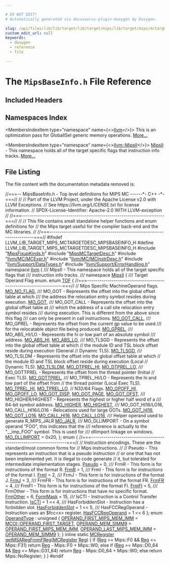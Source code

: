 ```yaml
---

# DO NOT EDIT!
# Automatically generated via docusaurus-plugin-doxygen by Doxygen.

slug: /api/files/lib/lib/target/lib/target/mips/lib/target/mips/mctargetdesc/mipsbaseinfo-h
custom_edit_url: null
keywords:
  - doxygen
  - reference
  - file

---
```





# The `MipsBaseInfo.h` File Reference

<DoxygenPage pluginConfig={pluginConfig}>



## Included Headers

<IncludesList>
<IncludesListItem
  filePath="MipsFixupKinds.h"
  permalink="/docs/api/files/lib/lib/target/lib/target/mips/lib/target/mips/mctargetdesc/mipsfixupkinds-h"
  isLocal="true" />
<IncludesListItem
  filePath="MipsMCTargetDesc.h"
  permalink="/docs/api/files/lib/lib/target/lib/target/mips/lib/target/mips/mctargetdesc/mipsmctargetdesc-h"
  isLocal="true" />
<IncludesListItem
  filePath="llvm/MC/MCExpr.h"
  permalink="/docs/api/files/include/include/llvm/include/llvm/mc/mcexpr-h"
  isLocal="true" />
<IncludesListItem
  filePath="llvm/MC/MCInstrDesc.h"
  permalink="/docs/api/files/include/include/llvm/include/llvm/mc/mcinstrdesc-h"
  isLocal="true" />
<IncludesListItem
  filePath="llvm/Support/DataTypes.h"
  permalink="/docs/api/files/include/include/llvm/include/llvm/support/datatypes-h"
  isLocal="true" />
<IncludesListItem
  filePath="llvm/Support/ErrorHandling.h"
  permalink="/docs/api/files/include/include/llvm/include/llvm/support/errorhandling-h"
  isLocal="true" />
</IncludesList>

## Namespaces Index

<MembersIndex>

<MembersIndexItem
  type="namespace"
  name={<><a href="/docs/api/namespaces/llvm">llvm</a></>}>
This is an optimization pass for GlobalISel generic memory operations. <a href="/docs/api/namespaces/llvm/#details">More...</a>
</MembersIndexItem>

<MembersIndexItem
  type="namespace"
  name={<><a href="/docs/api/namespaces/llvm/mipsii">llvm::MipsII</a></>}>
<a href="/docs/api/namespaces/llvm/mipsii">MipsII</a> - This namespace holds all of the target specific flags that instruction info tracks. <a href="/docs/api/namespaces/llvm/mipsii/#details">More...</a>
</MembersIndexItem>

</MembersIndex>


## File Listing

The file content with the documentation metadata removed is:

<ProgramListing>

<Link id="l00001" /><CodeLine lineNumber="1"><Highlight kind="comment">//===-- MipsBaseInfo.h - Top level definitions for MIPS MC ------&#42;- C++ -&#42;-===//</Highlight><Highlight kind="normal"></Highlight></CodeLine>
<Link id="l00002" /><CodeLine lineNumber="2"><Highlight kind="normal"></Highlight><Highlight kind="comment">//</Highlight><Highlight kind="normal"></Highlight></CodeLine>
<Link id="l00003" /><CodeLine lineNumber="3"><Highlight kind="normal"></Highlight><Highlight kind="comment">// Part of the LLVM Project, under the Apache License v2.0 with LLVM Exceptions.</Highlight><Highlight kind="normal"></Highlight></CodeLine>
<Link id="l00004" /><CodeLine lineNumber="4"><Highlight kind="normal"></Highlight><Highlight kind="comment">// See https://llvm.org/LICENSE.txt for license information.</Highlight><Highlight kind="normal"></Highlight></CodeLine>
<Link id="l00005" /><CodeLine lineNumber="5"><Highlight kind="normal"></Highlight><Highlight kind="comment">// SPDX-License-Identifier: Apache-2.0 WITH LLVM-exception</Highlight><Highlight kind="normal"></Highlight></CodeLine>
<Link id="l00006" /><CodeLine lineNumber="6"><Highlight kind="normal"></Highlight><Highlight kind="comment">//</Highlight><Highlight kind="normal"></Highlight></CodeLine>
<Link id="l00007" /><CodeLine lineNumber="7"><Highlight kind="normal"></Highlight><Highlight kind="comment">//===----------------------------------------------------------------------===//</Highlight><Highlight kind="normal"></Highlight></CodeLine>
<Link id="l00008" /><CodeLine lineNumber="8"><Highlight kind="normal"></Highlight><Highlight kind="comment">//</Highlight><Highlight kind="normal"></Highlight></CodeLine>
<Link id="l00009" /><CodeLine lineNumber="9"><Highlight kind="normal"></Highlight><Highlight kind="comment">// This file contains small standalone helper functions and enum definitions for</Highlight><Highlight kind="normal"></Highlight></CodeLine>
<Link id="l00010" /><CodeLine lineNumber="10"><Highlight kind="normal"></Highlight><Highlight kind="comment">// the Mips target useful for the compiler back-end and the MC libraries.</Highlight><Highlight kind="normal"></Highlight></CodeLine>
<Link id="l00011" /><CodeLine lineNumber="11"><Highlight kind="normal"></Highlight><Highlight kind="comment">//</Highlight><Highlight kind="normal"></Highlight></CodeLine>
<Link id="l00012" /><CodeLine lineNumber="12"><Highlight kind="normal"></Highlight><Highlight kind="comment">//===----------------------------------------------------------------------===//</Highlight><Highlight kind="normal"></Highlight></CodeLine>
<Link id="l00013" /><CodeLine lineNumber="13"><Highlight kind="normal"></Highlight><Highlight kind="preprocessor">#ifndef LLVM&#95;LIB&#95;TARGET&#95;MIPS&#95;MCTARGETDESC&#95;MIPSBASEINFO&#95;H</Highlight><Highlight kind="normal"></Highlight></CodeLine>
<Link id="l00014" /><CodeLine lineNumber="14"><Highlight kind="normal"></Highlight><Highlight kind="preprocessor">#define LLVM&#95;LIB&#95;TARGET&#95;MIPS&#95;MCTARGETDESC&#95;MIPSBASEINFO&#95;H</Highlight><Highlight kind="normal"></Highlight></CodeLine>
<Link id="l00015" /><CodeLine lineNumber="15"><Highlight kind="normal"></Highlight></CodeLine>
<Link id="l00016" /><CodeLine lineNumber="16"><Highlight kind="normal"></Highlight><Highlight kind="preprocessor">#include &quot;<a href="/docs/api/files/lib/lib/target/lib/target/mips/lib/target/mips/mctargetdesc/mipsfixupkinds-h">MipsFixupKinds.h</a>&quot;</Highlight><Highlight kind="normal"></Highlight></CodeLine>
<Link id="l00017" /><CodeLine lineNumber="17"><Highlight kind="normal"></Highlight><Highlight kind="preprocessor">#include &quot;<a href="/docs/api/files/lib/lib/target/lib/target/mips/lib/target/mips/mctargetdesc/mipsmctargetdesc-h">MipsMCTargetDesc.h</a>&quot;</Highlight><Highlight kind="normal"></Highlight></CodeLine>
<Link id="l00018" /><CodeLine lineNumber="18"><Highlight kind="normal"></Highlight><Highlight kind="preprocessor">#include &quot;<a href="/docs/api/files/include/include/llvm/include/llvm/mc/mcexpr-h">llvm/MC/MCExpr.h</a>&quot;</Highlight><Highlight kind="normal"></Highlight></CodeLine>
<Link id="l00019" /><CodeLine lineNumber="19"><Highlight kind="normal"></Highlight><Highlight kind="preprocessor">#include &quot;<a href="/docs/api/files/include/include/llvm/include/llvm/mc/mcinstrdesc-h">llvm/MC/MCInstrDesc.h</a>&quot;</Highlight><Highlight kind="normal"></Highlight></CodeLine>
<Link id="l00020" /><CodeLine lineNumber="20"><Highlight kind="normal"></Highlight><Highlight kind="preprocessor">#include &quot;<a href="/docs/api/files/include/include/llvm/include/llvm/support/datatypes-h">llvm/Support/DataTypes.h</a>&quot;</Highlight><Highlight kind="normal"></Highlight></CodeLine>
<Link id="l00021" /><CodeLine lineNumber="21"><Highlight kind="normal"></Highlight><Highlight kind="preprocessor">#include &quot;<a href="/docs/api/files/include/include/llvm/include/llvm/support/errorhandling-h">llvm/Support/ErrorHandling.h</a>&quot;</Highlight><Highlight kind="normal"></Highlight></CodeLine>
<Link id="l00022" /><CodeLine lineNumber="22"><Highlight kind="normal"></Highlight></CodeLine>
<Link id="l00023" /><CodeLine lineNumber="23"><Highlight kind="normal"></Highlight><Highlight kind="keyword">namespace </Highlight><Highlight kind="normal"><a href="/docs/api/namespaces/llvm">llvm</a> &#123;</Highlight></CodeLine>
<Link id="l00024" /><CodeLine lineNumber="24"><Highlight kind="normal"></Highlight><Highlight kind="comment"></Highlight></CodeLine>
<Link id="l00025" /><CodeLine lineNumber="25"><Highlight kind="comment">/// MipsII - This namespace holds all of the target specific flags that</Highlight></CodeLine>
<Link id="l00026" /><CodeLine lineNumber="26"><Highlight kind="comment">/// instruction info tracks.</Highlight></CodeLine>
<Link id="l00027" /><CodeLine lineNumber="27"><Highlight kind="comment">///</Highlight><Highlight kind="normal"></Highlight></CodeLine>
<Link id="l00028" /><CodeLine lineNumber="28" lineLink="/docs/api/namespaces/llvm/mipsii"><Highlight kind="normal"></Highlight><Highlight kind="keyword">namespace </Highlight><Highlight kind="normal"><a href="/docs/api/namespaces/llvm/mipsii">MipsII</a> &#123;</Highlight><Highlight kind="comment"></Highlight></CodeLine>
<Link id="l00029" /><CodeLine lineNumber="29"><Highlight kind="comment">  /// Target Operand Flag enum.</Highlight><Highlight kind="normal"></Highlight></CodeLine>
<Link id="l00030" /><CodeLine lineNumber="30" lineLink="/docs/api/namespaces/llvm/mipsii/#ab0cf5f5ed4db649fc89a1b41f8b5771f"><Highlight kind="normal">  </Highlight><Highlight kind="keyword">enum</Highlight><Highlight kind="normal"> <a href="/docs/api/namespaces/llvm/mipsii/#ab0cf5f5ed4db649fc89a1b41f8b5771f">TOF</a> &#123;</Highlight></CodeLine>
<Link id="l00031" /><CodeLine lineNumber="31"><Highlight kind="normal">    </Highlight><Highlight kind="comment">//===------------------------------------------------------------------===//</Highlight><Highlight kind="normal"></Highlight></CodeLine>
<Link id="l00032" /><CodeLine lineNumber="32"><Highlight kind="normal">    </Highlight><Highlight kind="comment">// Mips Specific MachineOperand flags.</Highlight><Highlight kind="normal"></Highlight></CodeLine>
<Link id="l00033" /><CodeLine lineNumber="33"><Highlight kind="normal"></Highlight></CodeLine>
<Link id="l00034" /><CodeLine lineNumber="34" lineLink="/docs/api/namespaces/llvm/mipsii/#ab0cf5f5ed4db649fc89a1b41f8b5771fa2b90ab603f8ca08839a861300606d205"><Highlight kind="normal">    <a href="/docs/api/namespaces/llvm/mipsii/#ab0cf5f5ed4db649fc89a1b41f8b5771fa2b90ab603f8ca08839a861300606d205">MO&#95;NO&#95;FLAG</a>,</Highlight></CodeLine>
<Link id="l00035" /><CodeLine lineNumber="35"><Highlight kind="normal"></Highlight><Highlight kind="comment"></Highlight></CodeLine>
<Link id="l00036" /><CodeLine lineNumber="36"><Highlight kind="comment">    /// MO&#95;GOT - Represents the offset into the global offset table at which</Highlight></CodeLine>
<Link id="l00037" /><CodeLine lineNumber="37"><Highlight kind="comment">    /// the address the relocation entry symbol resides during execution.</Highlight><Highlight kind="normal"></Highlight></CodeLine>
<Link id="l00038" /><CodeLine lineNumber="38" lineLink="/docs/api/namespaces/llvm/mipsii/#ab0cf5f5ed4db649fc89a1b41f8b5771fa1a2e2730911aa3bb70313c56b63951e2"><Highlight kind="normal">    <a href="/docs/api/namespaces/llvm/mipsii/#ab0cf5f5ed4db649fc89a1b41f8b5771fa1a2e2730911aa3bb70313c56b63951e2">MO&#95;GOT</a>,</Highlight></CodeLine>
<Link id="l00039" /><CodeLine lineNumber="39"><Highlight kind="normal"></Highlight><Highlight kind="comment"></Highlight></CodeLine>
<Link id="l00040" /><CodeLine lineNumber="40"><Highlight kind="comment">    /// MO&#95;GOT&#95;CALL - Represents the offset into the global offset table at</Highlight></CodeLine>
<Link id="l00041" /><CodeLine lineNumber="41"><Highlight kind="comment">    /// which the address of a call site relocation entry symbol resides</Highlight></CodeLine>
<Link id="l00042" /><CodeLine lineNumber="42"><Highlight kind="comment">    /// during execution. This is different from the above since this flag</Highlight></CodeLine>
<Link id="l00043" /><CodeLine lineNumber="43"><Highlight kind="comment">    /// can only be present in call instructions.</Highlight><Highlight kind="normal"></Highlight></CodeLine>
<Link id="l00044" /><CodeLine lineNumber="44" lineLink="/docs/api/namespaces/llvm/mipsii/#ab0cf5f5ed4db649fc89a1b41f8b5771fa07de8fa3199be2175e9f096d59778431"><Highlight kind="normal">    <a href="/docs/api/namespaces/llvm/mipsii/#ab0cf5f5ed4db649fc89a1b41f8b5771fa07de8fa3199be2175e9f096d59778431">MO&#95;GOT&#95;CALL</a>,</Highlight></CodeLine>
<Link id="l00045" /><CodeLine lineNumber="45"><Highlight kind="normal"></Highlight><Highlight kind="comment"></Highlight></CodeLine>
<Link id="l00046" /><CodeLine lineNumber="46"><Highlight kind="comment">    /// MO&#95;GPREL - Represents the offset from the current gp value to be used</Highlight></CodeLine>
<Link id="l00047" /><CodeLine lineNumber="47"><Highlight kind="comment">    /// for the relocatable object file being produced.</Highlight><Highlight kind="normal"></Highlight></CodeLine>
<Link id="l00048" /><CodeLine lineNumber="48" lineLink="/docs/api/namespaces/llvm/mipsii/#ab0cf5f5ed4db649fc89a1b41f8b5771facc686a80ae02879bbbe0426839c64b2a"><Highlight kind="normal">    <a href="/docs/api/namespaces/llvm/mipsii/#ab0cf5f5ed4db649fc89a1b41f8b5771facc686a80ae02879bbbe0426839c64b2a">MO&#95;GPREL</a>,</Highlight></CodeLine>
<Link id="l00049" /><CodeLine lineNumber="49"><Highlight kind="normal"></Highlight><Highlight kind="comment"></Highlight></CodeLine>
<Link id="l00050" /><CodeLine lineNumber="50"><Highlight kind="comment">    /// MO&#95;ABS&#95;HI/LO - Represents the hi or low part of an absolute symbol</Highlight></CodeLine>
<Link id="l00051" /><CodeLine lineNumber="51"><Highlight kind="comment">    /// address.</Highlight><Highlight kind="normal"></Highlight></CodeLine>
<Link id="l00052" /><CodeLine lineNumber="52" lineLink="/docs/api/namespaces/llvm/mipsii/#ab0cf5f5ed4db649fc89a1b41f8b5771fa5fbdfe4fb09a0dac0b32cce2d9d68624"><Highlight kind="normal">    <a href="/docs/api/namespaces/llvm/mipsii/#ab0cf5f5ed4db649fc89a1b41f8b5771fa5fbdfe4fb09a0dac0b32cce2d9d68624">MO&#95;ABS&#95;HI</a>,</Highlight></CodeLine>
<Link id="l00053" /><CodeLine lineNumber="53" lineLink="/docs/api/namespaces/llvm/mipsii/#ab0cf5f5ed4db649fc89a1b41f8b5771fa23c1a6183ec3becd204af9f074a6a10e"><Highlight kind="normal">    <a href="/docs/api/namespaces/llvm/mipsii/#ab0cf5f5ed4db649fc89a1b41f8b5771fa23c1a6183ec3becd204af9f074a6a10e">MO&#95;ABS&#95;LO</a>,</Highlight></CodeLine>
<Link id="l00054" /><CodeLine lineNumber="54"><Highlight kind="normal"></Highlight><Highlight kind="comment"></Highlight></CodeLine>
<Link id="l00055" /><CodeLine lineNumber="55"><Highlight kind="comment">    /// MO&#95;TLSGD - Represents the offset into the global offset table at which</Highlight><Highlight kind="normal"></Highlight></CodeLine>
<Link id="l00056" /><CodeLine lineNumber="56"><Highlight kind="normal">    </Highlight><Highlight kind="comment">// the module ID and TSL block offset reside during execution (General</Highlight><Highlight kind="normal"></Highlight></CodeLine>
<Link id="l00057" /><CodeLine lineNumber="57"><Highlight kind="normal">    </Highlight><Highlight kind="comment">// Dynamic TLS).</Highlight><Highlight kind="normal"></Highlight></CodeLine>
<Link id="l00058" /><CodeLine lineNumber="58" lineLink="/docs/api/namespaces/llvm/mipsii/#ab0cf5f5ed4db649fc89a1b41f8b5771fac6c8fd74637cf047e18f442117c554e4"><Highlight kind="normal">    <a href="/docs/api/namespaces/llvm/mipsii/#ab0cf5f5ed4db649fc89a1b41f8b5771fac6c8fd74637cf047e18f442117c554e4">MO&#95;TLSGD</a>,</Highlight></CodeLine>
<Link id="l00059" /><CodeLine lineNumber="59"><Highlight kind="normal"></Highlight><Highlight kind="comment"></Highlight></CodeLine>
<Link id="l00060" /><CodeLine lineNumber="60"><Highlight kind="comment">    /// MO&#95;TLSLDM - Represents the offset into the global offset table at which</Highlight><Highlight kind="normal"></Highlight></CodeLine>
<Link id="l00061" /><CodeLine lineNumber="61"><Highlight kind="normal">    </Highlight><Highlight kind="comment">// the module ID and TSL block offset reside during execution (Local</Highlight><Highlight kind="normal"></Highlight></CodeLine>
<Link id="l00062" /><CodeLine lineNumber="62"><Highlight kind="normal">    </Highlight><Highlight kind="comment">// Dynamic TLS).</Highlight><Highlight kind="normal"></Highlight></CodeLine>
<Link id="l00063" /><CodeLine lineNumber="63" lineLink="/docs/api/namespaces/llvm/mipsii/#ab0cf5f5ed4db649fc89a1b41f8b5771fa90d21f29c16296571a24bef17adc20d6"><Highlight kind="normal">    <a href="/docs/api/namespaces/llvm/mipsii/#ab0cf5f5ed4db649fc89a1b41f8b5771fa90d21f29c16296571a24bef17adc20d6">MO&#95;TLSLDM</a>,</Highlight></CodeLine>
<Link id="l00064" /><CodeLine lineNumber="64" lineLink="/docs/api/namespaces/llvm/mipsii/#ab0cf5f5ed4db649fc89a1b41f8b5771fa4b22f53419fa8f6239a48a75ab3097c2"><Highlight kind="normal">    <a href="/docs/api/namespaces/llvm/mipsii/#ab0cf5f5ed4db649fc89a1b41f8b5771fa4b22f53419fa8f6239a48a75ab3097c2">MO&#95;DTPREL&#95;HI</a>,</Highlight></CodeLine>
<Link id="l00065" /><CodeLine lineNumber="65" lineLink="/docs/api/namespaces/llvm/mipsii/#ab0cf5f5ed4db649fc89a1b41f8b5771fad15659773f43e297a5f00bc6e74c476b"><Highlight kind="normal">    <a href="/docs/api/namespaces/llvm/mipsii/#ab0cf5f5ed4db649fc89a1b41f8b5771fad15659773f43e297a5f00bc6e74c476b">MO&#95;DTPREL&#95;LO</a>,</Highlight></CodeLine>
<Link id="l00066" /><CodeLine lineNumber="66"><Highlight kind="normal"></Highlight><Highlight kind="comment"></Highlight></CodeLine>
<Link id="l00067" /><CodeLine lineNumber="67"><Highlight kind="comment">    /// MO&#95;GOTTPREL - Represents the offset from the thread pointer (Initial</Highlight><Highlight kind="normal"></Highlight></CodeLine>
<Link id="l00068" /><CodeLine lineNumber="68"><Highlight kind="normal">    </Highlight><Highlight kind="comment">// Exec TLS).</Highlight><Highlight kind="normal"></Highlight></CodeLine>
<Link id="l00069" /><CodeLine lineNumber="69" lineLink="/docs/api/namespaces/llvm/mipsii/#ab0cf5f5ed4db649fc89a1b41f8b5771fa3bcf76298491174cfa096a159fcfa1bd"><Highlight kind="normal">    <a href="/docs/api/namespaces/llvm/mipsii/#ab0cf5f5ed4db649fc89a1b41f8b5771fa3bcf76298491174cfa096a159fcfa1bd">MO&#95;GOTTPREL</a>,</Highlight></CodeLine>
<Link id="l00070" /><CodeLine lineNumber="70"><Highlight kind="normal"></Highlight><Highlight kind="comment"></Highlight></CodeLine>
<Link id="l00071" /><CodeLine lineNumber="71"><Highlight kind="comment">    /// MO&#95;TPREL&#95;HI/LO - Represents the hi and low part of the offset from</Highlight><Highlight kind="normal"></Highlight></CodeLine>
<Link id="l00072" /><CodeLine lineNumber="72"><Highlight kind="normal">    </Highlight><Highlight kind="comment">// the thread pointer (Local Exec TLS).</Highlight><Highlight kind="normal"></Highlight></CodeLine>
<Link id="l00073" /><CodeLine lineNumber="73" lineLink="/docs/api/namespaces/llvm/mipsii/#ab0cf5f5ed4db649fc89a1b41f8b5771fa0b6a4b5240837361e781d83d33e47f7d"><Highlight kind="normal">    <a href="/docs/api/namespaces/llvm/mipsii/#ab0cf5f5ed4db649fc89a1b41f8b5771fa0b6a4b5240837361e781d83d33e47f7d">MO&#95;TPREL&#95;HI</a>,</Highlight></CodeLine>
<Link id="l00074" /><CodeLine lineNumber="74" lineLink="/docs/api/namespaces/llvm/mipsii/#ab0cf5f5ed4db649fc89a1b41f8b5771fa017c78afd95cb34d547e5b12d7e82cf2"><Highlight kind="normal">    <a href="/docs/api/namespaces/llvm/mipsii/#ab0cf5f5ed4db649fc89a1b41f8b5771fa017c78afd95cb34d547e5b12d7e82cf2">MO&#95;TPREL&#95;LO</a>,</Highlight></CodeLine>
<Link id="l00075" /><CodeLine lineNumber="75"><Highlight kind="normal"></Highlight></CodeLine>
<Link id="l00076" /><CodeLine lineNumber="76"><Highlight kind="normal">    </Highlight><Highlight kind="comment">// N32/64 Flags.</Highlight><Highlight kind="normal"></Highlight></CodeLine>
<Link id="l00077" /><CodeLine lineNumber="77" lineLink="/docs/api/namespaces/llvm/mipsii/#ab0cf5f5ed4db649fc89a1b41f8b5771faaa8df1a598df32869fd86fbf2ddeb7db"><Highlight kind="normal">    <a href="/docs/api/namespaces/llvm/mipsii/#ab0cf5f5ed4db649fc89a1b41f8b5771faaa8df1a598df32869fd86fbf2ddeb7db">MO&#95;GPOFF&#95;HI</a>,</Highlight></CodeLine>
<Link id="l00078" /><CodeLine lineNumber="78" lineLink="/docs/api/namespaces/llvm/mipsii/#ab0cf5f5ed4db649fc89a1b41f8b5771fa9c46e428d47c726405f2a7461d360709"><Highlight kind="normal">    <a href="/docs/api/namespaces/llvm/mipsii/#ab0cf5f5ed4db649fc89a1b41f8b5771fa9c46e428d47c726405f2a7461d360709">MO&#95;GPOFF&#95;LO</a>,</Highlight></CodeLine>
<Link id="l00079" /><CodeLine lineNumber="79" lineLink="/docs/api/namespaces/llvm/mipsii/#ab0cf5f5ed4db649fc89a1b41f8b5771fa909d916f4557a43b18dc4af1cd7ad54d"><Highlight kind="normal">    <a href="/docs/api/namespaces/llvm/mipsii/#ab0cf5f5ed4db649fc89a1b41f8b5771fa909d916f4557a43b18dc4af1cd7ad54d">MO&#95;GOT&#95;DISP</a>,</Highlight></CodeLine>
<Link id="l00080" /><CodeLine lineNumber="80" lineLink="/docs/api/namespaces/llvm/mipsii/#ab0cf5f5ed4db649fc89a1b41f8b5771fac2b1d63e911d3f10faaff19adc5b175f"><Highlight kind="normal">    <a href="/docs/api/namespaces/llvm/mipsii/#ab0cf5f5ed4db649fc89a1b41f8b5771fac2b1d63e911d3f10faaff19adc5b175f">MO&#95;GOT&#95;PAGE</a>,</Highlight></CodeLine>
<Link id="l00081" /><CodeLine lineNumber="81" lineLink="/docs/api/namespaces/llvm/mipsii/#ab0cf5f5ed4db649fc89a1b41f8b5771fafd34cc5a05cd588c7c54984311b3a0ba"><Highlight kind="normal">    <a href="/docs/api/namespaces/llvm/mipsii/#ab0cf5f5ed4db649fc89a1b41f8b5771fafd34cc5a05cd588c7c54984311b3a0ba">MO&#95;GOT&#95;OFST</a>,</Highlight></CodeLine>
<Link id="l00082" /><CodeLine lineNumber="82"><Highlight kind="normal"></Highlight><Highlight kind="comment"></Highlight></CodeLine>
<Link id="l00083" /><CodeLine lineNumber="83"><Highlight kind="comment">    /// MO&#95;HIGHER/HIGHEST - Represents the highest or higher half word of a</Highlight></CodeLine>
<Link id="l00084" /><CodeLine lineNumber="84"><Highlight kind="comment">    /// 64-bit symbol address.</Highlight><Highlight kind="normal"></Highlight></CodeLine>
<Link id="l00085" /><CodeLine lineNumber="85" lineLink="/docs/api/namespaces/llvm/mipsii/#ab0cf5f5ed4db649fc89a1b41f8b5771fae9a6bcb93bd478212b515dedbcf7d07b"><Highlight kind="normal">    <a href="/docs/api/namespaces/llvm/mipsii/#ab0cf5f5ed4db649fc89a1b41f8b5771fae9a6bcb93bd478212b515dedbcf7d07b">MO&#95;HIGHER</a>,</Highlight></CodeLine>
<Link id="l00086" /><CodeLine lineNumber="86" lineLink="/docs/api/namespaces/llvm/mipsii/#ab0cf5f5ed4db649fc89a1b41f8b5771fab607eb14b7755148dd000a00762e46a8"><Highlight kind="normal">    <a href="/docs/api/namespaces/llvm/mipsii/#ab0cf5f5ed4db649fc89a1b41f8b5771fab607eb14b7755148dd000a00762e46a8">MO&#95;HIGHEST</a>,</Highlight></CodeLine>
<Link id="l00087" /><CodeLine lineNumber="87"><Highlight kind="normal"></Highlight><Highlight kind="comment"></Highlight></CodeLine>
<Link id="l00088" /><CodeLine lineNumber="88"><Highlight kind="comment">    /// MO&#95;GOT&#95;HI16/LO16, MO&#95;CALL&#95;HI16/LO16 - Relocations used for large GOTs.</Highlight><Highlight kind="normal"></Highlight></CodeLine>
<Link id="l00089" /><CodeLine lineNumber="89" lineLink="/docs/api/namespaces/llvm/mipsii/#ab0cf5f5ed4db649fc89a1b41f8b5771fa80550b616f5cf1b51608f8f61c544204"><Highlight kind="normal">    <a href="/docs/api/namespaces/llvm/mipsii/#ab0cf5f5ed4db649fc89a1b41f8b5771fa80550b616f5cf1b51608f8f61c544204">MO&#95;GOT&#95;HI16</a>,</Highlight></CodeLine>
<Link id="l00090" /><CodeLine lineNumber="90" lineLink="/docs/api/namespaces/llvm/mipsii/#ab0cf5f5ed4db649fc89a1b41f8b5771fa29a813390a5f2ab8c2c72f3f298fd2d8"><Highlight kind="normal">    <a href="/docs/api/namespaces/llvm/mipsii/#ab0cf5f5ed4db649fc89a1b41f8b5771fa29a813390a5f2ab8c2c72f3f298fd2d8">MO&#95;GOT&#95;LO16</a>,</Highlight></CodeLine>
<Link id="l00091" /><CodeLine lineNumber="91" lineLink="/docs/api/namespaces/llvm/mipsii/#ab0cf5f5ed4db649fc89a1b41f8b5771faa34ae20e1ab04ab32424d69695d84a7d"><Highlight kind="normal">    <a href="/docs/api/namespaces/llvm/mipsii/#ab0cf5f5ed4db649fc89a1b41f8b5771faa34ae20e1ab04ab32424d69695d84a7d">MO&#95;CALL&#95;HI16</a>,</Highlight></CodeLine>
<Link id="l00092" /><CodeLine lineNumber="92" lineLink="/docs/api/namespaces/llvm/mipsii/#ab0cf5f5ed4db649fc89a1b41f8b5771faf24a8ce33e62490e77f5e85ae38f4217"><Highlight kind="normal">    <a href="/docs/api/namespaces/llvm/mipsii/#ab0cf5f5ed4db649fc89a1b41f8b5771faf24a8ce33e62490e77f5e85ae38f4217">MO&#95;CALL&#95;LO16</a>,</Highlight></CodeLine>
<Link id="l00093" /><CodeLine lineNumber="93"><Highlight kind="normal"></Highlight><Highlight kind="comment"></Highlight></CodeLine>
<Link id="l00094" /><CodeLine lineNumber="94"><Highlight kind="comment">    /// Helper operand used to generate R&#95;MIPS&#95;JALR</Highlight><Highlight kind="normal"></Highlight></CodeLine>
<Link id="l00095" /><CodeLine lineNumber="95" lineLink="/docs/api/namespaces/llvm/mipsii/#ab0cf5f5ed4db649fc89a1b41f8b5771fa1ad85da6e7dae2e1d6b2e9878a76d56f"><Highlight kind="normal">    <a href="/docs/api/namespaces/llvm/mipsii/#ab0cf5f5ed4db649fc89a1b41f8b5771fa1ad85da6e7dae2e1d6b2e9878a76d56f">MO&#95;JALR</a>,</Highlight></CodeLine>
<Link id="l00096" /><CodeLine lineNumber="96"><Highlight kind="normal"></Highlight><Highlight kind="comment"></Highlight></CodeLine>
<Link id="l00097" /><CodeLine lineNumber="97"><Highlight kind="comment">    /// MO&#95;DLLIMPORT - On a symbol operand &quot;FOO&quot;, this indicates that the</Highlight></CodeLine>
<Link id="l00098" /><CodeLine lineNumber="98"><Highlight kind="comment">    /// reference is actually to the &quot;&#95;&#95;imp&#95;FOO&quot; symbol.  This is used for</Highlight></CodeLine>
<Link id="l00099" /><CodeLine lineNumber="99"><Highlight kind="comment">    /// dllimport linkage on windows.</Highlight><Highlight kind="normal"></Highlight></CodeLine>
<Link id="l00100" /><CodeLine lineNumber="100" lineLink="/docs/api/namespaces/llvm/mipsii/#ab0cf5f5ed4db649fc89a1b41f8b5771fab985de2c979ebcdba6e5456b31a00222"><Highlight kind="normal">    <a href="/docs/api/namespaces/llvm/mipsii/#ab0cf5f5ed4db649fc89a1b41f8b5771fab985de2c979ebcdba6e5456b31a00222">MO&#95;DLLIMPORT</a> = 0x20,</Highlight></CodeLine>
<Link id="l00101" /><CodeLine lineNumber="101"><Highlight kind="normal">  &#125;;</Highlight></CodeLine>
<Link id="l00102" /><CodeLine lineNumber="102"><Highlight kind="normal"></Highlight></CodeLine>
<Link id="l00103" /><CodeLine lineNumber="103"><Highlight kind="normal">  </Highlight><Highlight kind="keyword">enum</Highlight><Highlight kind="normal"> &#123;</Highlight></CodeLine>
<Link id="l00104" /><CodeLine lineNumber="104"><Highlight kind="normal">    </Highlight><Highlight kind="comment">//===------------------------------------------------------------------===//</Highlight><Highlight kind="normal"></Highlight></CodeLine>
<Link id="l00105" /><CodeLine lineNumber="105"><Highlight kind="normal">    </Highlight><Highlight kind="comment">// Instruction encodings.  These are the standard/most common forms for</Highlight><Highlight kind="normal"></Highlight></CodeLine>
<Link id="l00106" /><CodeLine lineNumber="106"><Highlight kind="normal">    </Highlight><Highlight kind="comment">// Mips instructions.</Highlight><Highlight kind="normal"></Highlight></CodeLine>
<Link id="l00107" /><CodeLine lineNumber="107"><Highlight kind="normal">    </Highlight><Highlight kind="comment">//</Highlight><Highlight kind="normal"></Highlight></CodeLine>
<Link id="l00108" /><CodeLine lineNumber="108"><Highlight kind="normal"></Highlight></CodeLine>
<Link id="l00109" /><CodeLine lineNumber="109"><Highlight kind="normal">    </Highlight><Highlight kind="comment">// Pseudo - This represents an instruction that is a pseudo instruction</Highlight><Highlight kind="normal"></Highlight></CodeLine>
<Link id="l00110" /><CodeLine lineNumber="110"><Highlight kind="normal">    </Highlight><Highlight kind="comment">// or one that has not been implemented yet.  It is illegal to code generate</Highlight><Highlight kind="normal"></Highlight></CodeLine>
<Link id="l00111" /><CodeLine lineNumber="111"><Highlight kind="normal">    </Highlight><Highlight kind="comment">// it, but tolerated for intermediate implementation stages.</Highlight><Highlight kind="normal"></Highlight></CodeLine>
<Link id="l00112" /><CodeLine lineNumber="112" lineLink="/docs/api/namespaces/llvm/mipsii/#aa15730b4ade780fcc4cc70b956af313ea8bea820bb9a84757d24d35912acfdb9b"><Highlight kind="normal">    <a href="/docs/api/namespaces/llvm/mipsii/#aa15730b4ade780fcc4cc70b956af313ea8bea820bb9a84757d24d35912acfdb9b">Pseudo</a>   = 0,</Highlight></CodeLine>
<Link id="l00113" /><CodeLine lineNumber="113"><Highlight kind="normal"></Highlight><Highlight kind="comment"></Highlight></CodeLine>
<Link id="l00114" /><CodeLine lineNumber="114"><Highlight kind="comment">    /// FrmR - This form is for instructions of the format R.</Highlight><Highlight kind="normal"></Highlight></CodeLine>
<Link id="l00115" /><CodeLine lineNumber="115" lineLink="/docs/api/namespaces/llvm/mipsii/#aa15730b4ade780fcc4cc70b956af313eae0307a8051fb3c72f5dcdd8672cebc11"><Highlight kind="normal">    <a href="/docs/api/namespaces/llvm/mipsii/#aa15730b4ade780fcc4cc70b956af313eae0307a8051fb3c72f5dcdd8672cebc11">FrmR</a>  = 1,</Highlight><Highlight kind="comment"></Highlight></CodeLine>
<Link id="l00116" /><CodeLine lineNumber="116"><Highlight kind="comment">    /// FrmI - This form is for instructions of the format I.</Highlight><Highlight kind="normal"></Highlight></CodeLine>
<Link id="l00117" /><CodeLine lineNumber="117" lineLink="/docs/api/namespaces/llvm/mipsii/#aa15730b4ade780fcc4cc70b956af313ea7fcd17f89e35180c7bab9419926994e1"><Highlight kind="normal">    <a href="/docs/api/namespaces/llvm/mipsii/#aa15730b4ade780fcc4cc70b956af313ea7fcd17f89e35180c7bab9419926994e1">FrmI</a>  = 2,</Highlight><Highlight kind="comment"></Highlight></CodeLine>
<Link id="l00118" /><CodeLine lineNumber="118"><Highlight kind="comment">    /// FrmJ - This form is for instructions of the format J.</Highlight><Highlight kind="normal"></Highlight></CodeLine>
<Link id="l00119" /><CodeLine lineNumber="119" lineLink="/docs/api/namespaces/llvm/mipsii/#aa15730b4ade780fcc4cc70b956af313ea8996a0a89eb26019e0e726a11447dfdb"><Highlight kind="normal">    <a href="/docs/api/namespaces/llvm/mipsii/#aa15730b4ade780fcc4cc70b956af313ea8996a0a89eb26019e0e726a11447dfdb">FrmJ</a>  = 3,</Highlight><Highlight kind="comment"></Highlight></CodeLine>
<Link id="l00120" /><CodeLine lineNumber="120"><Highlight kind="comment">    /// FrmFR - This form is for instructions of the format FR.</Highlight><Highlight kind="normal"></Highlight></CodeLine>
<Link id="l00121" /><CodeLine lineNumber="121" lineLink="/docs/api/namespaces/llvm/mipsii/#aa15730b4ade780fcc4cc70b956af313eab4f0b5581a14dbcdd01e4de807678548"><Highlight kind="normal">    <a href="/docs/api/namespaces/llvm/mipsii/#aa15730b4ade780fcc4cc70b956af313eab4f0b5581a14dbcdd01e4de807678548">FrmFR</a> = 4,</Highlight><Highlight kind="comment"></Highlight></CodeLine>
<Link id="l00122" /><CodeLine lineNumber="122"><Highlight kind="comment">    /// FrmFI - This form is for instructions of the format FI.</Highlight><Highlight kind="normal"></Highlight></CodeLine>
<Link id="l00123" /><CodeLine lineNumber="123" lineLink="/docs/api/namespaces/llvm/mipsii/#aa15730b4ade780fcc4cc70b956af313ea9e3e2503b6f9249256182c1e3ec7235d"><Highlight kind="normal">    <a href="/docs/api/namespaces/llvm/mipsii/#aa15730b4ade780fcc4cc70b956af313ea9e3e2503b6f9249256182c1e3ec7235d">FrmFI</a> = 5,</Highlight><Highlight kind="comment"></Highlight></CodeLine>
<Link id="l00124" /><CodeLine lineNumber="124"><Highlight kind="comment">    /// FrmOther - This form is for instructions that have no specific format.</Highlight><Highlight kind="normal"></Highlight></CodeLine>
<Link id="l00125" /><CodeLine lineNumber="125" lineLink="/docs/api/namespaces/llvm/mipsii/#aa15730b4ade780fcc4cc70b956af313ea7070fe677b5cf5ad78abdffd8c5e4476"><Highlight kind="normal">    <a href="/docs/api/namespaces/llvm/mipsii/#aa15730b4ade780fcc4cc70b956af313ea7070fe677b5cf5ad78abdffd8c5e4476">FrmOther</a> = 6,</Highlight></CodeLine>
<Link id="l00126" /><CodeLine lineNumber="126"><Highlight kind="normal"></Highlight></CodeLine>
<Link id="l00127" /><CodeLine lineNumber="127" lineLink="/docs/api/namespaces/llvm/mipsii/#aa15730b4ade780fcc4cc70b956af313ea95a92f586fd8597f2b376bb7c415a752"><Highlight kind="normal">    <a href="/docs/api/namespaces/llvm/mipsii/#aa15730b4ade780fcc4cc70b956af313ea95a92f586fd8597f2b376bb7c415a752">FormMask</a> = 15,</Highlight><Highlight kind="comment"></Highlight></CodeLine>
<Link id="l00128" /><CodeLine lineNumber="128"><Highlight kind="comment">    /// IsCTI - Instruction is a Control Transfer Instruction.</Highlight><Highlight kind="normal"></Highlight></CodeLine>
<Link id="l00129" /><CodeLine lineNumber="129" lineLink="/docs/api/namespaces/llvm/mipsii/#aa15730b4ade780fcc4cc70b956af313ea1bc5a446bd5b475f853dbb9642e070b9"><Highlight kind="normal">    <a href="/docs/api/namespaces/llvm/mipsii/#aa15730b4ade780fcc4cc70b956af313ea1bc5a446bd5b475f853dbb9642e070b9">IsCTI</a> = 1 &lt;&lt; 4,</Highlight><Highlight kind="comment"></Highlight></CodeLine>
<Link id="l00130" /><CodeLine lineNumber="130"><Highlight kind="comment">    /// HasForbiddenSlot - Instruction has a forbidden slot.</Highlight><Highlight kind="normal"></Highlight></CodeLine>
<Link id="l00131" /><CodeLine lineNumber="131" lineLink="/docs/api/namespaces/llvm/mipsii/#aa15730b4ade780fcc4cc70b956af313eaa073124a362de1f2a0c6ff15a51da563"><Highlight kind="normal">    <a href="/docs/api/namespaces/llvm/mipsii/#aa15730b4ade780fcc4cc70b956af313eaa073124a362de1f2a0c6ff15a51da563">HasForbiddenSlot</a> = 1 &lt;&lt; 5,</Highlight><Highlight kind="comment"></Highlight></CodeLine>
<Link id="l00132" /><CodeLine lineNumber="132"><Highlight kind="comment">    /// HasFCCRegOperand - Instruction uses an $fcc&lt;x&gt; register.</Highlight><Highlight kind="normal"></Highlight></CodeLine>
<Link id="l00133" /><CodeLine lineNumber="133" lineLink="/docs/api/namespaces/llvm/mipsii/#aa15730b4ade780fcc4cc70b956af313ea41621e62ad62ad83ed2ea6b34cd525a7"><Highlight kind="normal">    <a href="/docs/api/namespaces/llvm/mipsii/#aa15730b4ade780fcc4cc70b956af313ea41621e62ad62ad83ed2ea6b34cd525a7">HasFCCRegOperand</a> = 1 &lt;&lt; 6</Highlight></CodeLine>
<Link id="l00134" /><CodeLine lineNumber="134"><Highlight kind="normal"></Highlight></CodeLine>
<Link id="l00135" /><CodeLine lineNumber="135"><Highlight kind="normal">  &#125;;</Highlight></CodeLine>
<Link id="l00136" /><CodeLine lineNumber="136"><Highlight kind="normal"></Highlight></CodeLine>
<Link id="l00137" /><CodeLine lineNumber="137" lineLink="/docs/api/namespaces/llvm/mipsii/#afb16240cf3bc3d72d12221ab2c0777c7"><Highlight kind="normal">  </Highlight><Highlight kind="keyword">enum</Highlight><Highlight kind="normal"> <a href="/docs/api/namespaces/llvm/mipsii/#afb16240cf3bc3d72d12221ab2c0777c7">OperandType</a> : </Highlight><Highlight kind="keywordtype">unsigned</Highlight><Highlight kind="normal"> &#123;</Highlight></CodeLine>
<Link id="l00138" /><CodeLine lineNumber="138" lineLink="/docs/api/namespaces/llvm/mipsii/#afb16240cf3bc3d72d12221ab2c0777c7ac344b021782f708939b2cd57ec87ef4b"><Highlight kind="normal">    <a href="/docs/api/namespaces/llvm/mipsii/#afb16240cf3bc3d72d12221ab2c0777c7ac344b021782f708939b2cd57ec87ef4b">OPERAND&#95;FIRST&#95;MIPS&#95;MEM&#95;IMM</a> = <a href="/docs/api/namespaces/llvm/mcoi/#ad9dfed338ec3d47f30c593ee49cbf96da6619d4370b1a40e206553ecf49e168e0">MCOI::OPERAND&#95;FIRST&#95;TARGET</a>,</Highlight></CodeLine>
<Link id="l00139" /><CodeLine lineNumber="139" lineLink="/docs/api/namespaces/llvm/mipsii/#afb16240cf3bc3d72d12221ab2c0777c7a614dc461189332a71124ff99f8312ca2"><Highlight kind="normal">    <a href="/docs/api/namespaces/llvm/mipsii/#afb16240cf3bc3d72d12221ab2c0777c7a614dc461189332a71124ff99f8312ca2">OPERAND&#95;MEM&#95;SIMM9</a> = <a href="/docs/api/namespaces/llvm/mipsii/#afb16240cf3bc3d72d12221ab2c0777c7ac344b021782f708939b2cd57ec87ef4b">OPERAND&#95;FIRST&#95;MIPS&#95;MEM&#95;IMM</a>,</Highlight></CodeLine>
<Link id="l00140" /><CodeLine lineNumber="140" lineLink="/docs/api/namespaces/llvm/mipsii/#afb16240cf3bc3d72d12221ab2c0777c7aeae3140bed4147309e29c89da8292269"><Highlight kind="normal">    <a href="/docs/api/namespaces/llvm/mipsii/#afb16240cf3bc3d72d12221ab2c0777c7aeae3140bed4147309e29c89da8292269">OPERAND&#95;LAST&#95;MIPS&#95;MEM&#95;IMM</a> = <a href="/docs/api/namespaces/llvm/mipsii/#afb16240cf3bc3d72d12221ab2c0777c7a614dc461189332a71124ff99f8312ca2">OPERAND&#95;MEM&#95;SIMM9</a></Highlight></CodeLine>
<Link id="l00141" /><CodeLine lineNumber="141"><Highlight kind="normal">  &#125;;</Highlight></CodeLine>
<Link id="l00142" /><CodeLine lineNumber="142"><Highlight kind="normal">&#125;</Highlight></CodeLine>
<Link id="l00143" /><CodeLine lineNumber="143"><Highlight kind="normal"></Highlight></CodeLine>
<Link id="l00144" /><CodeLine lineNumber="144" lineLink="/docs/api/namespaces/llvm/#a669b322839fdc3449a417a7701e04cf3"><Highlight kind="normal"></Highlight><Highlight kind="keyword">inline</Highlight><Highlight kind="normal"> </Highlight><Highlight kind="keyword">static</Highlight><Highlight kind="normal"> <a href="/docs/api/classes/llvm/mcregister">MCRegister</a> <a href="/docs/api/namespaces/llvm/#a669b322839fdc3449a417a7701e04cf3">getMSARegFromFReg</a>(<a href="/docs/api/classes/llvm/mcregister">MCRegister</a> <a href="/docs/api/files/lib/lib/codegen/machinesink-cpp/#a359e1ff26f6d466d927a61aae45b05c3">Reg</a>) &#123;</Highlight></CodeLine>
<Link id="l00145" /><CodeLine lineNumber="145"><Highlight kind="normal">  </Highlight><Highlight kind="keywordflow">if</Highlight><Highlight kind="normal"> (<a href="/docs/api/files/lib/lib/codegen/machinesink-cpp/#a359e1ff26f6d466d927a61aae45b05c3">Reg</a> &gt;= Mips::F0 &amp;&amp; <a href="/docs/api/files/lib/lib/codegen/machinesink-cpp/#a359e1ff26f6d466d927a61aae45b05c3">Reg</a> &lt;= Mips::F31)</Highlight></CodeLine>
<Link id="l00146" /><CodeLine lineNumber="146"><Highlight kind="normal">    </Highlight><Highlight kind="keywordflow">return</Highlight><Highlight kind="normal"> <a href="/docs/api/files/lib/lib/codegen/machinesink-cpp/#a359e1ff26f6d466d927a61aae45b05c3">Reg</a> - Mips::F0 + Mips::W0;</Highlight></CodeLine>
<Link id="l00147" /><CodeLine lineNumber="147"><Highlight kind="normal">  </Highlight><Highlight kind="keywordflow">else</Highlight><Highlight kind="normal"> </Highlight><Highlight kind="keywordflow">if</Highlight><Highlight kind="normal"> (<a href="/docs/api/files/lib/lib/codegen/machinesink-cpp/#a359e1ff26f6d466d927a61aae45b05c3">Reg</a> &gt;= Mips::D0&#95;64 &amp;&amp; <a href="/docs/api/files/lib/lib/codegen/machinesink-cpp/#a359e1ff26f6d466d927a61aae45b05c3">Reg</a> &lt;= Mips::D31&#95;64)</Highlight></CodeLine>
<Link id="l00148" /><CodeLine lineNumber="148"><Highlight kind="normal">    </Highlight><Highlight kind="keywordflow">return</Highlight><Highlight kind="normal"> <a href="/docs/api/files/lib/lib/codegen/machinesink-cpp/#a359e1ff26f6d466d927a61aae45b05c3">Reg</a> - Mips::D0&#95;64 + Mips::W0;</Highlight></CodeLine>
<Link id="l00149" /><CodeLine lineNumber="149"><Highlight kind="normal">  </Highlight><Highlight kind="keywordflow">else</Highlight><Highlight kind="normal"></Highlight></CodeLine>
<Link id="l00150" /><CodeLine lineNumber="150"><Highlight kind="normal">    </Highlight><Highlight kind="keywordflow">return</Highlight><Highlight kind="normal"> Mips::NoRegister;</Highlight></CodeLine>
<Link id="l00151" /><CodeLine lineNumber="151"><Highlight kind="normal">&#125;</Highlight></CodeLine>
<Link id="l00152" /><CodeLine lineNumber="152"><Highlight kind="normal">&#125;</Highlight></CodeLine>
<Link id="l00153" /><CodeLine lineNumber="153"><Highlight kind="normal"></Highlight></CodeLine>
<Link id="l00154" /><CodeLine lineNumber="154"><Highlight kind="normal"></Highlight><Highlight kind="preprocessor">#endif</Highlight></CodeLine>

</ProgramListing>

</DoxygenPage>

